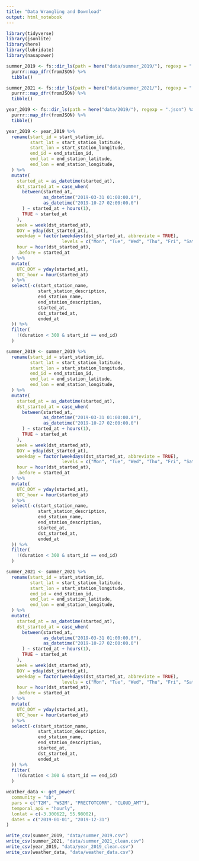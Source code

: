 ```yaml
---
title: "Data Wrangling and Download"
output: html_notebook
---
```


```r
library(tidyverse)
library(jsonlite)
library(here)
library(lubridate)
library(nasapower)
```

```r
summer_2019 <- fs::dir_ls(path = here("data/summer_2019/"), regexp = ".json") %>%
  purrr::map_dfr(fromJSON) %>% 
  tibble()

summer_2021 <- fs::dir_ls(path = here("data/summer_2021/"), regexp = ".json") %>%
  purrr::map_dfr(fromJSON) %>% 
  tibble()

year_2019 <- fs::dir_ls(path = here("data/2019/"), regexp = ".json") %>%
  purrr::map_dfr(fromJSON) %>% 
  tibble()
```

```r
year_2019 <- year_2019 %>%
  rename(start_id = start_station_id,
         start_lat = start_station_latitude,
         start_lon = start_station_longitude,
         end_id = end_station_id,
         end_lat = end_station_latitude,
         end_lon = end_station_longitude,
  ) %>% 
  mutate(
    started_at = as_datetime(started_at),
    dst_started_at = case_when(
      between(started_at,
              as_datetime("2019-03-31 01:00:00.0"),
              as_datetime("2019-10-27 02:00:00.0")
      ) ~ started_at + hours(1),
      TRUE ~ started_at
    ),
    week = week(dst_started_at),
    DOY = yday(dst_started_at),
    weekday = factor(weekdays(dst_started_at, abbreviate = TRUE),
                     levels = c("Mon", "Tue", "Wed", "Thu", "Fri", "Sat", "Sun")),
    hour = hour(dst_started_at),
    .before = started_at
  ) %>%
  mutate(
    UTC_DOY = yday(started_at),
    UTC_hour = hour(started_at)
  ) %>%
  select(-c(start_station_name,
            start_station_description,
            end_station_name,
            end_station_description,
            started_at,
            dst_started_at,
            ended_at
  )) %>% 
  filter(
    !(duration < 300 & start_id == end_id)
  )
```
```r
summer_2019 <- summer_2019 %>%
  rename(start_id = start_station_id,
         start_lat = start_station_latitude,
         start_lon = start_station_longitude,
         end_id = end_station_id,
         end_lat = end_station_latitude,
         end_lon = end_station_longitude,
  ) %>% 
  mutate(
    started_at = as_datetime(started_at),
    dst_started_at = case_when(
      between(started_at,
              as_datetime("2019-03-31 01:00:00.0"),
              as_datetime("2019-10-27 02:00:00.0")
      ) ~ started_at + hours(1),
      TRUE ~ started_at
    ),
    week = week(dst_started_at),
    DOY = yday(dst_started_at),
    weekday = factor(weekdays(dst_started_at, abbreviate = TRUE),
                     levels = c("Mon", "Tue", "Wed", "Thu", "Fri", "Sat", "Sun")),
    hour = hour(dst_started_at),
    .before = started_at
  ) %>%
  mutate(
    UTC_DOY = yday(started_at),
    UTC_hour = hour(started_at)
  ) %>%
  select(-c(start_station_name,
            start_station_description,
            end_station_name,
            end_station_description,
            started_at,
            dst_started_at,
            ended_at
  )) %>% 
  filter(
    !(duration < 300 & start_id == end_id)
  )
```
```r
summer_2021 <- summer_2021 %>%
  rename(start_id = start_station_id,
         start_lat = start_station_latitude,
         start_lon = start_station_longitude,
         end_id = end_station_id,
         end_lat = end_station_latitude,
         end_lon = end_station_longitude,
  ) %>% 
  mutate(
    started_at = as_datetime(started_at),
    dst_started_at = case_when(
      between(started_at,
              as_datetime("2019-03-31 01:00:00.0"),
              as_datetime("2019-10-27 02:00:00.0")
      ) ~ started_at + hours(1),
      TRUE ~ started_at
    ),
    week = week(dst_started_at),
    DOY = yday(dst_started_at),
    weekday = factor(weekdays(dst_started_at, abbreviate = TRUE),
                     levels = c("Mon", "Tue", "Wed", "Thu", "Fri", "Sat", "Sun")),
    hour = hour(dst_started_at),
    .before = started_at
  ) %>%
  mutate(
    UTC_DOY = yday(started_at),
    UTC_hour = hour(started_at)
  ) %>%
  select(-c(start_station_name,
            start_station_description,
            end_station_name,
            end_station_description,
            started_at,
            dst_started_at,
            ended_at
  )) %>% 
  filter(
    !(duration < 300 & start_id == end_id)
  )
```

```r
weather_data <- get_power(
  community = "sb",
  pars = c("T2M", "WS2M", "PRECTOTCORR", "CLOUD_AMT"),
  temporal_api = "hourly",
  lonlat = c(-3.300622, 55.98002),
  dates = c("2019-01-01", "2019-12-31")
)
```

```r
write_csv(summer_2019, "data/summer_2019.csv")
write_csv(summer_2021, "data/summer_2021_clean.csv")
write_csv(year_2019, "data/year_2019_clean.csv")
write_csv(weather_data, "data/weather_data.csv")
```


